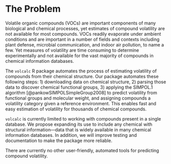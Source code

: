# The Problem

<!-- 
Outlining the issue / weak point / problem to be solved by this proposal. This should be a compelling section that sets the reader up for the next section - the proposed solution!

It is important to cover:

 - [ ] What the problem is
 - [ ] Who it affects
 - [ ] Have there been previous attempts to resolve the problem
 - [ ] Why it should be tackled
-->


Volatile organic compounds (VOCs) are important components of many biological and chemical processes, yet estimates of compound volatility are not available for most compounds. 
VOCs readily evaporate under ambient conditions and are important in a number of fields and contexts including plant defense, microbial communication, and indoor air pollution, to name a few.
Yet measures of volatility are time consuming to determine experimentally and not available for the vast majority of compounds in chemical information databases. 

The `volcalc` R package automates the process of estimating volatility of compounds from their chemical structure.
Our package automates these following steps: 1) downloading data on chemical structure, 2) parsing those data to discover chemical functional groups, 3) applying the SIMPOL.1 algorithm [@pankowSIMPOLSimpleGroup2008] to predict volatility from functional groups and molecular weight, and assigning compounds a volatility category given a reference environment. 
This enables fast and easy estimation of volatility for thousands of chemical compounds. 

`volcalc` is currently limited to working with compounds present in a single database. 
We propose expanding its use to include any chemical with structural information—data that is widely available in many chemical information databases. 
In addition, we will improve testing and documentation to make the package more reliable.

There are currently no other user-friendly, automated tools for predicting compound volatility. 
